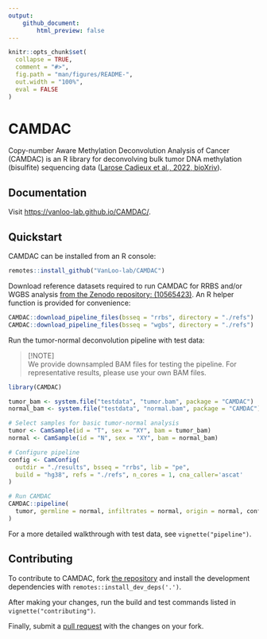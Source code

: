 ```yaml
---
output:
    github_document:
        html_preview: false
---
```


<!-- README.md is generated from README.Rmd. Please edit that file -->

```r
knitr::opts_chunk$set(
  collapse = TRUE,
  comment = "#>",
  fig.path = "man/figures/README-",
  out.width = "100%",
  eval = FALSE
)
```

# CAMDAC

Copy-number Aware Methylation Deconvolution Analysis of Cancer (CAMDAC) is an R library for deconvolving bulk tumor DNA methylation (bisulfite) sequencing data ([Larose Cadieux et al., 2022, bioXriv](https://www.biorxiv.org/content/10.1101/2020.11.03.366252v2)).

<!-- badges: start -->
<!-- badges: end -->

## Documentation

Visit [https://vanloo-lab.github.io/CAMDAC/](https://vanloo-lab.github.io/CAMDAC/).

## Quickstart

CAMDAC can be installed from an R console:

``` r
remotes::install_github("VanLoo-lab/CAMDAC")
```

Download reference datasets required to run CAMDAC for RRBS and/or WGBS analysis [from the Zenodo repository: (10565423)](https://zenodo.org/records/10565423). An R helper function is provided for convenience:

```r
CAMDAC::download_pipeline_files(bsseq = "rrbs", directory = "./refs")
CAMDAC::download_pipeline_files(bsseq = "wgbs", directory = "./refs")
```

Run the tumor-normal deconvolution pipeline with test data:

> [!NOTE]  
> We provide downsampled BAM files for testing the pipeline. For representative results, please use your own BAM files.

```r
library(CAMDAC)

tumor_bam <- system.file("testdata", "tumor.bam", package = "CAMDAC")
normal_bam <- system.file("testdata", "normal.bam", package = "CAMDAC")

# Select samples for basic tumor-normal analysis
tumor <- CamSample(id = "T", sex = "XY", bam = tumor_bam)
normal <- CamSample(id = "N", sex = "XY", bam = normal_bam)

# Configure pipeline
config <- CamConfig(
  outdir = "./results", bsseq = "rrbs", lib = "pe",
  build = "hg38", refs = "./refs", n_cores = 1, cna_caller='ascat'
)

# Run CAMDAC
CAMDAC::pipeline(
  tumor, germline = normal, infiltrates = normal, origin = normal, config
)
```

For a more detailed walkthrough with test data, see `vignette("pipeline")`.

## Contributing

To contribute to CAMDAC, fork [the repository](https://github.com/VanLoo-lab/CAMDAC) and install the development dependencies with `remotes::install_dev_deps('.')`.

After making your changes, run the build and test commands listed in `vignette("contributing")`.

Finally, submit a [pull request](https://github.com/VanLoo-lab/CAMDAC/pulls) with the changes on your fork.
